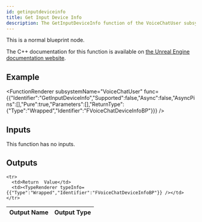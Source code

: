 ```yaml
---
id: getinputdeviceinfo
title: Get Input Device Info
description: The GetInputDeviceInfo function of the VoiceChatUser subsystem.
---
```



This is a normal blueprint node.

The C++ documentation for this function is available on [the Unreal Engine documentation website](https://dev.epicgames.com/documentation/en-us/unreal-engine/voice-chat-interface-in-unreal-engine).

## Example

<FunctionRenderer subsystemName="VoiceChatUser" func={{"Identifier":"GetInputDeviceInfo","Supported":false,"Async":false,"AsyncPins":[],"Pure":true,"Parameters":[],"ReturnType":{"Type":"Wrapped","Identifier":"FVoiceChatDeviceInfoBP"}}} />

## Inputs

This function has no inputs.

## Outputs


<table>
  <thead>
    <tr>
      <th>Output Name</th>
      <th>Output Type</th>
    </tr>
  </thead>
  <tbody>
    
    <tr>
      <td>Return  Value</td>
      <td><TypeRenderer typeInfo={{"Type":"Wrapped","Identifier":"FVoiceChatDeviceInfoBP"}} /></td>
    </tr>
  </tbody>
</table>


